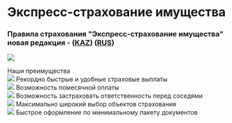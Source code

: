 <div class="mx-auto max-w-4xl py-10">

# Экспресс-страхование имущества

### Правила страхования "Экспресс-страхование имущества" новая редакция - ([KAZ](https://www.nsk.kz/media/rules/%D0%9C%D2%AF%D0%BB%D1%96%D0%BA%D1%82%D1%96%20%D0%B5%D1%80%D1%96%D0%BA%D1%82%D1%96%20%D1%81%D0%B0%D2%9B%D1%82%D0%B0%D0%BD%D0%B4%D1%8B%D1%80%D1%83%20KAZ_1699955485.pdf)) ([RUS](https://www.nsk.kz/media/rules/%D0%9F%D1%80%D0%B0%D0%B2%D0%B8%D0%BB%D0%B0%20%D0%B4%D0%BE%D0%B1%D1%80%D0%BE%D0%B2%D0%BE%D0%BB%D1%8C%D0%BD%D0%BE%D0%B3%D0%BE%20%D1%81%D1%82%D1%80%D0%B0%D1%85%D0%BE%D0%B2%D0%B0%D0%BD%D0%B8%D1%8F%20%D0%B8%D0%BC%D1%83%D1%89%D0%B5%D1%81%D1%82%D0%B2%D0%B0_1699845471.pdf))

![](https://www.nsk.kz/media/products/nf/1479455181agvvg.jpg)

<div class="mt-10 text-center text-4xl font-bold">Наши преимущества</div>

<div class="mt-10 flex flex-wrap justify-around gap-4">

<div class="w-1/4 text-center">
  <img
    class="mx-auto"
    src="https://www.nsk.kz/media/product_benefits/gh/1481216911v210w.svg"
  />
  Рекордно быстрые и удобные страховые выплаты
</div>

<div class="w-1/4 text-center">
  <img
    class="mx-auto"
    src="https://www.nsk.kz/media/product_benefits/le/1481216931xn2so.svg"
  />
  Возможность помесячной оплаты
</div>

<div class="w-1/4 text-center">
  <img
    class="mx-auto"
    src="https://www.nsk.kz/media/product_benefits/5p/14812169489onx8.svg"
  />
  Возможность застраховать ответственность перед соседями
</div>

<div class="w-1/4 text-center">
  <img
    class="mx-auto"
    src="https://www.nsk.kz/media/product_benefits/i4/1481216961bpdfd.svg"
  />
  Максимально широкий выбор объектов страхования
</div>

<div class="w-1/4 text-center">
  <img
    class="mx-auto"
    src="https://www.nsk.kz/media/product_benefits/zo/14812169787paw2.svg"
  />
  Быстрое оформление по минимальному пакету документов
</div>
</div>

</div>
